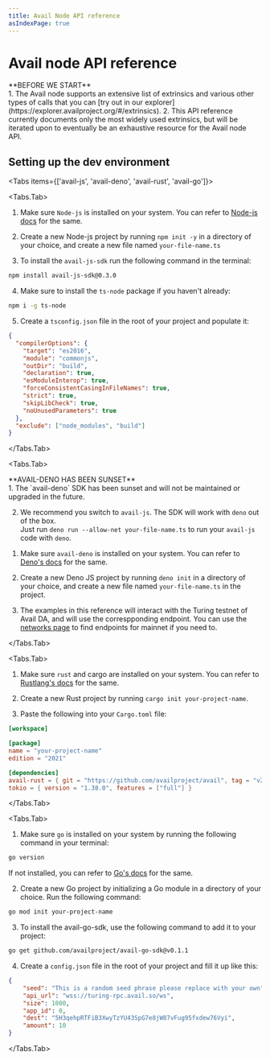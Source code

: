 ```yaml
---
title: Avail Node API reference
asIndexPage: true
---
```



# Avail node API reference

<Callout type="info">
**BEFORE WE START**<br/>
1. The Avail node supports an extensive list of extrinsics and various other types of calls that you can
[try out in our explorer](https://explorer.availproject.org/#/extrinsics).
2. This API reference currently documents only the most widely used extrinsics, but will be iterated upon
to eventually be an exhaustive resource for the Avail node API.
</Callout>

## Setting up the dev environment

<Tabs items={['avail-js', 'avail-deno', 'avail-rust', 'avail-go']}>

<Tabs.Tab>

1.  Make sure `Node-js` is installed on your system. You can refer to [Node-js docs](https://nodejs.org/en/download/package-manager) for the same.

2. Create a new Node-js project by running `npm init -y` in a directory of your choice, and create a new file named `your-file-name.ts`

3. To install the `avail-js-sdk` run the following command in the terminal:

```bash
npm install avail-js-sdk@0.3.0
```

4. Make sure to install the `ts-node` package if you haven't already:

```bash
npm i -g ts-node
```

5. Create a `tsconfig.json` file in the root of your project and populate it:

```json filename="tsconfig.json"
{
  "compilerOptions": {
    "target": "es2016",
    "module": "commonjs",
    "outDir": "build",
    "declaration": true,
    "esModuleInterop": true,
    "forceConsistentCasingInFileNames": true,
    "strict": true,
    "skipLibCheck": true,
    "noUnusedParameters": true
  },
  "exclude": ["node_modules", "build"]
}
```
</Tabs.Tab>

<Tabs.Tab>

<Callout type="warning">
**AVAIL-DENO HAS BEEN SUNSET**<br/>
1. The `avail-deno` SDK has been sunset and will not be maintained or upgraded in the future.

2. We recommend you switch to `avail-js`. The SDK will work with `deno` out of the box. \
Just run `deno run --allow-net your-file-name.ts` to run your `avail-js` code with `deno`.
</Callout>

1. Make sure `avail-deno` is installed on your system. You can refer to [Deno's docs](https://docs.deno.com/runtime/manual/) for the same.

2. Create a new Deno JS project by running `deno init` in a directory of your choice, and create a new file named `your-file-name.ts`
in the project.

3. The examples in this reference will interact with the Turing testnet of Avail DA, and will use the correspponding endpoint.
You can use the [networks page](/docs/networks) to find endpoints for mainnet if you need to.

</Tabs.Tab>

<Tabs.Tab>

1. Make sure `rust` and cargo are installed on your system. You can refer to [Rustlang's docs](https://www.rust-lang.org/tools/install) for the same.

2. Create a new Rust project by running `cargo init your-project-name`.

3. Paste the following into your `Cargo.toml` file:

```toml
[workspace]

[package]
name = "your-project-name"
edition = "2021"

[dependencies]
avail-rust = { git = "https://github.com/availproject/avail", tag = "v2.2.5.1" }
tokio = { version = "1.38.0", features = ["full"] }
```
</Tabs.Tab>

<Tabs.Tab>

1. Make sure `go` is installed on your system by running the following command in your terminal:

```bash
go version
```
If not installed, you can refer to [Go's docs](https://golang.org/doc/install) for the same.

2. Create a new Go project by initializing a Go module in a directory of your choice. Run the following command:

```bash
go mod init your-project-name
```

3. To install the avail-go-sdk, use the following command to add it to your project:

``` bash
go get github.com/availproject/avail-go-sdk@v0.1.1
```

4. Create a `config.json` file in the root of your project and fill it up like this:

```json filename="config.json"
{
	"seed": "This is a random seed phrase please replace with your own",
	"api_url": "wss://turing-rpc.avail.so/ws",
	"size": 1000,
	"app_id": 0,
	"dest": "5H3qehpRTFiB3XwyTzYU43SpG7e8jW87vFug95fxdew76Vyi",
	"amount": 10
}

```
</Tabs.Tab>

</Tabs>